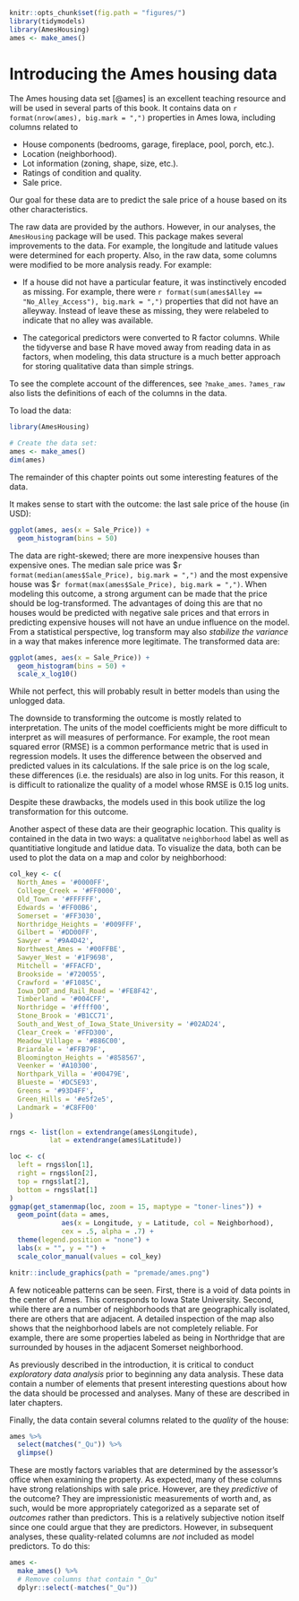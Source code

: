 ```r
knitr::opts_chunk$set(fig.path = "figures/")
library(tidymodels)
library(AmesHousing)
ames <- make_ames()
```

# Introducing the Ames housing data 

The Ames housing data set [@ames] is an excellent teaching resource and will be used in several parts of this book. It contains data on `r format(nrow(ames), big.mark = ",")` properties in Ames Iowa, including columns related to 

 * House components (bedrooms, garage, fireplace, pool, porch, etc.).
 * Location (neighborhood).
 * Lot information (zoning, shape, size, etc.).
 * Ratings of condition and quality. 
 * Sale price.

Our goal for these data are to predict the sale price of a house based on its other characteristics. 

The raw data are provided by the authors. However, in our analyses, the `AmesHousing` package will be used. This package makes several improvements to the data. For example, the longitude and latitude values were determined for each property. Also, in the raw data, some columns were modified to be more analysis ready. For example: 

 * If a house did not have a particular feature, it was instinctively encoded as missing. For example, there were `r format(sum(ames$Alley == "No_Alley_Access"), big.mark = ",")` properties that did not have an alleyway. Instead of leave these as missing, they were relabeled to indicate that no alley was available.

 * The categorical predictors were converted to R factor columns. While the tidyverse and base R have moved away from reading data in as factors, when modeling, this data structure is a much better approach for storing qualitative data than simple strings.  

To see the complete account of the differences, see `?make_ames`. `?ames_raw` also lists the definitions of each of the columns in the data. 

To load the data: 

```r
library(AmesHousing)

# Create the data set:
ames <- make_ames()
dim(ames)
```

The remainder of this chapter points out some interesting features of the data. 

It makes sense to start with the outcome: the last sale price of the house (in USD): 

```r
ggplot(ames, aes(x = Sale_Price)) + 
  geom_histogram(bins = 50)
```

The data are right-skewed; there are more inexpensive houses than expensive ones. The median sale price was \$`r format(median(ames$Sale_Price), big.mark = ",")` and the most expensive house was \$`r format(max(ames$Sale_Price), big.mark = ",")`. When modeling this outcome, a strong argument can be made that the price should be log-transformed. The advantages of doing this are that no houses would be predicted with negative sale prices and that errors in predicting expensive houses will not have an undue influence on the model. From a statistical perspective, log transform may also _stabilize the variance_ in a way that makes inference more legitimate. The transformed data are:

```r
ggplot(ames, aes(x = Sale_Price)) + 
  geom_histogram(bins = 50) +
  scale_x_log10()
```

While not perfect, this will probably result in better models than using the unlogged data. 

The downside to transforming the outcome is mostly related to interpretation.  The units of the model coefficients might be more difficult to interpret as will measures of performance. For example, the root mean squared error (RMSE) is a common performance metric that is used in regression models. It uses the difference between the observed and predicted values in its calculations. If the sale price is on the log scale, these differences (i.e. the residuals) are also in log units. For this reason, it is difficult to rationalize the quality of a model whose RMSE is 0.15 log units. 

Despite these drawbacks, the models used in this book utilize the log transformation for this outcome. 

Another aspect of these data are their geographic location. This quality is contained in the data in two ways: a qualitatve `neighborhood` label as well as quantitiative longitude and latidue data. To visualize the data, both can be used to plot the data on a map and color by neighborhood: 

```r
col_key <- c(
  North_Ames = '#0000FF',
  College_Creek = '#FF0000',
  Old_Town = '#FFFFFF',
  Edwards = '#FF00B6',
  Somerset = '#FF3030',
  Northridge_Heights = '#009FFF',
  Gilbert = '#DD00FF',
  Sawyer = '#9A4D42',
  Northwest_Ames = '#00FFBE',
  Sawyer_West = '#1F9698',
  Mitchell = '#FFACFD',
  Brookside = '#720055',
  Crawford = '#F1085C',
  Iowa_DOT_and_Rail_Road = '#FE8F42',
  Timberland = '#004CFF',
  Northridge = '#ffff00',
  Stone_Brook = '#B1CC71',
  South_and_West_of_Iowa_State_University = '#02AD24',
  Clear_Creek = '#FFD300',
  Meadow_Village = '#886C00',
  Briardale = '#FFB79F',
  Bloomington_Heights = '#858567',
  Veenker = '#A10300',
  Northpark_Villa = '#00479E',
  Blueste = '#DC5E93',
  Greens = '#93D4FF',
  Green_Hills = '#e5f2e5', 
  Landmark = '#C8FF00'
) 

rngs <- list(lon = extendrange(ames$Longitude),
          lat = extendrange(ames$Latitude))

loc <- c(
  left = rngs$lon[1],
  right = rngs$lon[2],
  top = rngs$lat[2],
  bottom = rngs$lat[1]
)
ggmap(get_stamenmap(loc, zoom = 15, maptype = "toner-lines")) + 
  geom_point(data = ames,
             aes(x = Longitude, y = Latitude, col = Neighborhood),
             cex = .5, alpha = .7) +
  theme(legend.position = "none") + 
  labs(x = "", y = "") + 
  scale_color_manual(values = col_key)
```
```r
knitr::include_graphics(path = "premade/ames.png")
```

A few noticeable patterns can be seen. First, there is a void of data points in the center of Ames. This corresponds to Iowa State University. Second, while there are a number of neighborhoods that are geographically isolated, there are others that are adjacent. A detailed inspection of the map also shows that the neighborhood labels are not completely reliable. For example, there are some properties labeled as being in Northridge that are surrounded by houses in the adjacent Somerset neighborhood. 

As previously described in the introduction, it is critical to conduct _exploratory data analysis_ prior to beginning any data analysis. These data contain a number of elements that present interesting questions about how the data should be processed and analyses. Many of these are described in later chapters. 

Finally, the data contain several columns related to the _quality_ of the house: 

```r
ames %>% 
  select(matches("_Qu")) %>% 
  glimpse()
```

These are mostly factors variables that are determined by the assessor's office when examining the property. As expected, many of these columns have strong relationships with sale price. However, are they _predictive_ of the outcome? They are impressionistic measurements of worth and, as such, would be more appropriately categorized as a separate set of _outcomes_ rather than predictors. This is a relatively subjective notion itself since one could argue that they are predictors. However, in subsequent analyses, these quality-related columns are _not_ included as model predictors. To do this:

```r
ames <- 
  make_ames() %>% 
  # Remove columns that contain "_Qu"
  dplyr::select(-matches("_Qu"))
```



